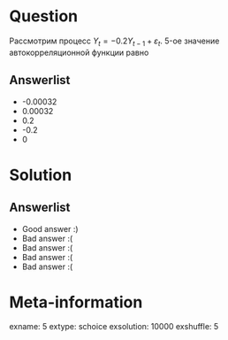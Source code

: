 Question
========
Рассмотрим процесс $Y_t = -0.2 Y_{t-1} + \varepsilon_t$. 5-ое значение автокорреляционной функции равно



Answerlist
----------
*  -0.00032
*  0.00032
*  0.2
*  -0.2
*  0

Solution
========

Answerlist
----------
*  Good answer :)
*  Bad answer :(
*  Bad answer :(
*  Bad answer :(
*  Bad answer :(

Meta-information
================
exname: 5
extype: schoice
exsolution: 10000
exshuffle: 5
